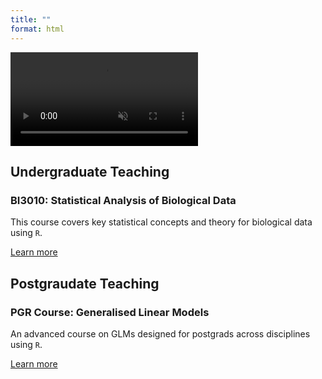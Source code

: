 ```yaml
---
title: ""
format: html
---
```


<!-- Video Background -->
<video autoplay muted loop playsinline id="bg-video">
  <source src="media/mu_wave.mp4" type="video/mp4">
</video>


## Undergraduate Teaching

```{=html}
<section class="course-grid" data-aos="fade-up">
  <div class="course-card">
    <h3>BI3010: Statistical Analysis of Biological Data</h3>
    <p>This course covers key statistical concepts and theory for biological data using <code>R</code>.</p>
    <a href="bi3010.qmd" class="btn">Learn more</a>
  </div>
</section>
```

## Postgraudate Teaching

```{=html}
<section class="course-grid" data-aos="fade-up">
  <div class="course-card">
    <h3>PGR Course: Generalised Linear Models</h3>
    <p>An advanced course on GLMs designed for postgrads across disciplines using <code>R</code>.</p>
    <a href="pgr-glm.qmd" class="btn">Learn more</a>
  </div>
</section>
```
